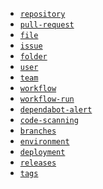 - [`repository`](https://docs.github.com/en/rest/repos/repos#get-a-repository)
- [`pull-request`](https://docs.github.com/en/rest/pulls/pulls#get-a-pull-request)
- [`file`](/build-your-software-catalog/sync-data-to-catalog/git/github/#ingest-files-from-your-repositories)
- [`issue`](https://docs.github.com/en/rest/issues/issues#get-an-issue)
- [`folder`](https://docs.github.com/en/rest/git/trees#get-a-tree)
- [`user`](https://docs.github.com/en/rest/users/users#get-a-user)
- [`team`](https://docs.github.com/en/rest/teams/teams#get-a-team-by-name)
- [`workflow`](https://docs.github.com/en/rest/actions/workflows#get-a-workflow)
- [`workflow-run`](https://docs.github.com/en/rest/actions/workflow-runs#get-a-workflow-run)
- [`dependabot-alert`](https://docs.github.com/en/rest/dependabot/alerts#list-dependabot-alerts-for-a-repository)
- [`code-scanning`](https://docs.github.com/en/rest/code-scanning/code-scanning#list-code-scanning-alerts-for-a-repository)
- [`branches`](https://docs.github.com/en/rest/branches/branches#get-a-branch)
- [`environment`](https://docs.github.com/en/rest/deployments/environments#get-an-environment)
- [`deployment`](https://docs.github.com/en/rest/deployments/deployments#get-a-deployment)
- [`releases`](https://docs.github.com/en/rest/releases/releases#list-releases)
- [`tags`](https://docs.github.com/en/rest/repos/repos#list-repository-tags)
